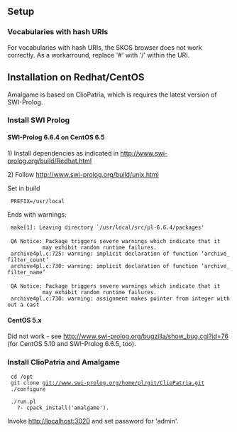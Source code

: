 ==Setup==

===Vocabularies with hash URIs===

For vocabularies with hash URIs, the SKOS browser does not work correctly. As a workarround, replace '#' with '/' within the URI.



==Installation on Redhat/CentOS==

Amalgame is based on ClioPatria, which is requires the latest version of SWI-Prolog.

===Install SWI Prolog===

====SWI-Prolog 6.6.4 on CentOS 6.5====

1) Install dependencies as indicated in http://www.swi-prolog.org/build/Redhat.html

2) Follow http://www.swi-prolog.org/build/unix.html

Set in build

  PREFIX=/usr/local

Ends with warnings:

  make[1]: Leaving directory `/usr/local/src/pl-6.6.4/packages'
 
  QA Notice: Package triggers severe warnings which indicate that it
            may exhibit random runtime failures.
  archive4pl.c:725: warning: implicit declaration of function ‘archive_filter_count’
  archive4pl.c:730: warning: implicit declaration of function ‘archive_filter_name’
 
  QA Notice: Package triggers severe warnings which indicate that it
            may exhibit random runtime failures.
  archive4pl.c:730: warning: assignment makes pointer from integer without a cast

====CentOS 5.x====

Did not work - see http://www.swi-prolog.org/bugzilla/show_bug.cgi?id=76 (for CentOS 5.10 and SWI-Prolog 6.6.5, too).

===Install ClioPatria and Amalgame===

  cd /opt
  git clone git://www.swi-prolog.org/home/pl/git/ClioPatria.git
  ./configure

  ./run.pl
    ?- cpack_install('amalgame').

Invoke http://localhost:3020 and set password for 'admin'.

